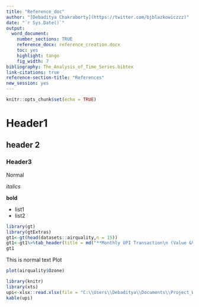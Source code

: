 ```yaml
---
title: "Reference_doc"
author: "[Debaditya Chakraborty](https://twitter.com/bjblazkowiczzz)"
date: "`r Sys.Date()`"
output:
  word_document:
    number_sections: TRUE
    reference_docx: reference_creation.docx
    toc: yes
    highlight: tango
    fig_width: 7
bibliography: The_Analysis_of_Time_Series.bibtex
link-citations: true
reference-section-title: "References"
new_session: yes
---
```


```r
knitr::opts_chunk$set(echo = TRUE)
```

# Header1

## header 2

### Header3

Normal

_italics_

**bold**

* list1
* list2
```r
library(gt)
library(gtExtras)
gt1<-gt(head(datasets::airquality,n = 15))
gt1<-gt1%>%tab_header(title = md("**Monthly UPI Transaction\n (Value &Volume)**"),subtitle = md("*2016 to 2024*"))%>%tab_source_note(source_note = md("*Source*:National Payments Corporation of India (NPCI)"))%>%gt_theme_nytimes()
gt1
```
This is normal text
Plot
```r
plot(airquality$Ozone)
```
```r
library(knitr)
library(xts)
upi<-xlsx::read.xlsx(file = "C:\\Users\\Debaditya\\Documents\\Project_Work\\UPI_Analytics.xlsx" ,sheetIndex = 1)
kable(upi)
```

